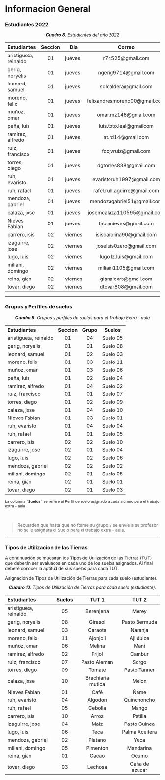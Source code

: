 # Informacion General

### Estudiantes 2022 {-}

<center>***Cuadro 8**. Estudiantes del año 2022*</center>

<div style="font-size: 10px">
|Estudiantes|Seccion|Dia|Correo|
|:---|:---:|---|:---:|
|aristigueta, reinaldo|01|jueves|r74525@gmail.com|
|gerig, noryelis|01|jueves|	ngerig9714@gmail.com|
|leonard, samuel|01|jueves|sdlcaldera@gmail.com|
|moreno, felix|01|jueves|felixandresmoreno00@gmail.com|
|muñoz, omar|01|jueves|omar.mz148@gmail.com|
|peña, luis|01|jueves|luis.toto.leal@gmailcom|
|ramirez, alfredo|01|jueves|at.rd14@gmail.com|
|ruiz, francisco|01|jueves|fcojvruiz@gmail.com|
|torres, diego|01|jueves|dgtorres838@gmail.com|
|ruh, evaristo|01|jueves|evaristoruh1997@gmail.com|
|ruh, rafael|01|jueves|rafel.ruh.aguirre@gmail.com|
|mendoza, gabriel|01|jueves|mendozagabriel51@gmail.com|
|calaza, jose|01|jueves|josemcalaza110595@gmail.com|
|Nieves Fabian|01|jueves|fabianieves@gmail.com|
|carrero, isis|02|viernes|isiscarolina90@gmail.com|
|izaguirre, jose|02|viernes|joseluis0zero@gmail.com|
|lugo, luis|02|viernes|lugo.lz.luis@gmail.com|
|miliani, domingo|02|viernes|miliani1105@gmail.com|
|reina, gian|02|viernes|gianalexrs@gmail.com|1|
|tovar, diego|02|viernes|dtovar808@gmail.com|1|


<!-- <p> La columna "Suelo" se refiere al Perfil de suelos asignado para el trabajo extra - aula </p> -->
</div>

---

### Grupos y Perfiles de suelos {-}

<center>***Cuadro 9**. Grupos y perfiles de suelos para el Trabajo Extra - aula*</center>

<div style="font-size: 12px">
|Estudiantes|Seccion|Grupo|Suelos|
|:---|:---:|:---:|:---:|
|aristigueta, reinaldo|01|04|Suelo 05|
|gerig, noryelis|01|01|Suelo 08|
|leonard, samuel|01|02|Suelo 03|
|moreno, felix|01|03|Suelo 11|
|muñoz, omar|01|03|Suelo 06|
|peña, luis|01|02|Suelo 04|
|ramirez, alfredo|01|04|Suelo 02|
|ruiz, francisco|01|01|Suelo 07|
|torres, diego|01|02|Suelo 09|
|calaza, jose|01|04|Suelo 10|
|Nieves Fabian|01|03|Suelo 01|
|ruh, evaristo|01|04|Suelo 04|
|ruh, rafael|01|01|Suelo 05|
|carrero, isis|02|02|Suelo 10|
|izaguirre, jose|02|01|Suelo 04|
|lugo, luis|02|02|Suelo 06|
|mendoza, gabriel|02|02|Suelo 02|
|miliani, domingo|02|01|Suelo 05|
|reina, gian|02|01|Suelo 01|
|tovar, diego|02|01|Suelo 03|
<p> La columna <b>"Suelos"</b> se refiere al Perfil de suelo asignado a cada alumno para el trabajo extra - aula </p>
</div>
<br>

> Recuerden que hasta que no forme su grupo y se envíe a su profesor no se le asignará el Suelo para el trabajo extra - aula.

---

### Tipos de Utilizacion de las Tierras {-} 

A continuación se muestran los Tipos de Utilización de las Tierras (TUT) que deberán ser evaluados en cada uno de los suelos asignados. Al final deberé conocer la aptitud de sus suelos para cada TUT.


Asignación de Tipos de Utilización de Tierras para cada suelo (estudiante).

<center>***Cuadro 10**. Tipos de Utilización de Tierras para cada suelo (estudiante).*</center>

<div style="font-size: 12px">
|Estudiantes|Suelos|TUT 1 |TUT 2|
|:---|:---:|:---:|:---:|
|aristigueta, reinaldo|05|Berenjena|Merey|
|gerig, noryelis|08|Girasol|Pasto Bermuda|
|leonard, samuel|03|Caraota|Naranja|
|moreno, felix|11|Ajonjoli|Aji dulce|
|muñoz, omar|06|Melina|Mani|
|ramirez, alfredo|02|Frijol|Cambur|
|ruiz, francisco|07|Pasto Aleman|Sorgo|
|torres, diego|09|Tomate|Pasto Tanner|
|calaza, jose|10|Brachiaria mutica|Melon|
|Nieves Fabian|01|Café|Ñame|
|ruh, evaristo|04|Algodon|Quinchoncho|
|ruh, rafael|05|Cebolla|Mango|
|carrero, isis|10|Arroz|Patilla|
|izaguirre, jose|04|Maiz|Pasto Guinea|
|lugo, luis|06|Teca|Palma Aceitera|
|mendoza, gabriel|02|Platano|Yuca|
|miliani, domingo|05|Pimenton|Mandarina|
|reina, gian|01|Cacao|Ocumo|
|tovar, diego|03|Lechosa|Caña de azucar|
</div>